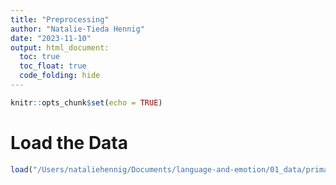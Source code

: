 ```yaml
---
title: "Preprocessing"
author: "Natalie-Tieda Hennig"
date: "2023-11-10"
output: html_document:
  toc: true
  toc_float: true
  code_folding: hide
---
```


```r
knitr::opts_chunk$set(echo = TRUE)
```

# Load the Data
```r
load("/Users/nataliehennig/Documents/language-and-emotion/01_data/primary data/eye tracking data/joint_data_l2_trimmed.rda")
```

